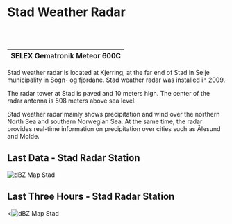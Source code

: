 # Stad Weather Radar

<br></br>

| SELEX Gematronik Meteor 600C |
| ---------------------------- |

Stad weather radar is located at Kjerring, at the far end of Stad in Selje municipality in Sogn- og fjordane. Stad weather radar was installed in 2009.

The radar tower at Stad is paved and 10 meters high. The center of the radar antenna is 508 meters above sea level.

Stad weather radar mainly shows precipitation and wind over the northern North Sea and southern Norwegian Sea. At the same time, the radar provides real-time information on precipitation over cities such as Ålesund and Molde.

## Last Data - Stad Radar Station

![dBZ Map Stad](https://api.met.no/weatherapi/radar/2.0/?type=reflectivity&area=western_norway&content=image)

## Last Three Hours - Stad Radar Station

<![dBZ Map Stad](https://api.met.no/weatherapi/radar/2.0/?type=reflectivity&area=western_norway&content=animation)

